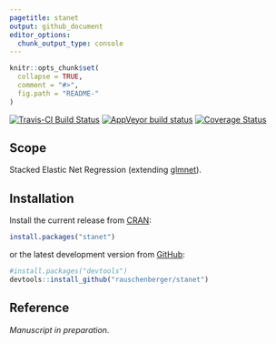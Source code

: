 ```yaml
---
pagetitle: stanet
output: github_document
editor_options: 
  chunk_output_type: console
---
```


<!-- Modify xxx.Rmd, not xxx.md! -->

```r
knitr::opts_chunk$set(
  collapse = TRUE,
  comment = "#>",
  fig.path = "README-"
)
```

[![Travis-CI Build Status](https://travis-ci.org/rauschenberger/stanet.svg)](https://travis-ci.org/rauschenberger/stanet)
[![AppVeyor build status](https://ci.appveyor.com/api/projects/status/github/rauschenberger/stanet?svg=true)](https://ci.appveyor.com/project/rauschenberger/stanet)
[![Coverage Status](https://codecov.io/github/rauschenberger/stanet/coverage.svg?branch=master)](https://codecov.io/github/rauschenberger/stanet)

## Scope

Stacked Elastic Net Regression (extending [glmnet](https://CRAN.R-project.org/package=glmnet)).

## Installation

Install the current release from [CRAN](https://CRAN.R-project.org/package=stanet):

```r
install.packages("stanet")
```

or the latest development version from [GitHub](https://github.com/rauschenberger/stanet):

```r
#install.packages("devtools")
devtools::install_github("rauschenberger/stanet")
```

## Reference

*Manuscript in preparation.*
